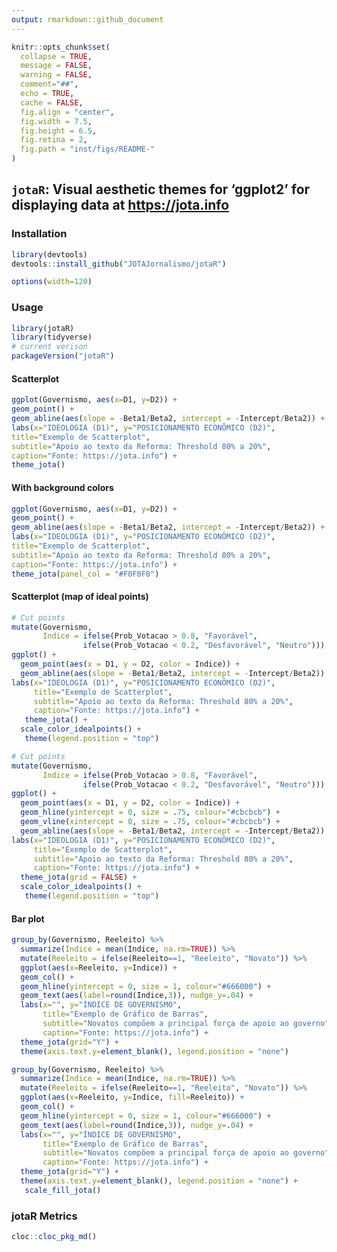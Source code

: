 ```yaml
---
output: rmarkdown::github_document
---
```


```r
knitr::opts_chunk$set(
  collapse = TRUE,
  message = FALSE,
  warning = FALSE,
  comment="##",
  echo = TRUE,
  cache = FALSE,
  fig.align = "center",
  fig.width = 7.5,
  fig.height = 6.5,
  fig.retina = 2,
  fig.path = "inst/figs/README-"
)
```


## `jotaR`: Visual aesthetic themes for 'ggplot2' for displaying data at <https://jota.info> 

### Installation

```r
library(devtools)
devtools::install_github("JOTAJornalismo/jotaR")
```

```r
options(width=120)
```


### Usage

```r
library(jotaR)
library(tidyverse)
# current verison
packageVersion("jotaR")
```

#### Scatterplot
```r
ggplot(Governismo, aes(x=D1, y=D2)) +
geom_point() +
geom_abline(aes(slope = -Beta1/Beta2, intercept = -Intercept/Beta2)) +
labs(x="IDEOLOGIA (D1)", y="POSICIONAMENTO ECONÔMICO (D2)",
title="Exemplo de Scatterplot",
subtitle="Apoio ao texto da Reforma: Threshold 80% a 20%",
caption="Fonte: https://jota.info") +
theme_jota()
```

#### With background colors
```r
ggplot(Governismo, aes(x=D1, y=D2)) +
geom_point() +
geom_abline(aes(slope = -Beta1/Beta2, intercept = -Intercept/Beta2)) +
labs(x="IDEOLOGIA (D1)", y="POSICIONAMENTO ECONÔMICO (D2)",
title="Exemplo de Scatterplot",
subtitle="Apoio ao texto da Reforma: Threshold 80% a 20%",
caption="Fonte: https://jota.info") +
theme_jota(panel_col = "#F0F0F0")
```


#### Scatterplot (map of ideal points)
```r
# Cut points 
mutate(Governismo, 
       Indice = ifelse(Prob_Votacao > 0.8, "Favorável",
                ifelse(Prob_Votacao < 0.2, "Desfavorável", "Neutro"))) %>%
ggplot() +
  geom_point(aes(x = D1, y = D2, color = Indice)) +
  geom_abline(aes(slope = -Beta1/Beta2, intercept = -Intercept/Beta2)) +
labs(x="IDEOLOGIA (D1)", y="POSICIONAMENTO ECONÔMICO (D2)",
     title="Exemplo de Scatterplot",
     subtitle="Apoio ao texto da Reforma: Threshold 80% a 20%",
     caption="Fonte: https://jota.info") +
   theme_jota() + 
  scale_color_idealpoints() +
   theme(legend.position = "top")
```


```r
# Cut points 
mutate(Governismo, 
       Indice = ifelse(Prob_Votacao > 0.8, "Favorável",
                ifelse(Prob_Votacao < 0.2, "Desfavorável", "Neutro"))) %>%
ggplot() +
  geom_point(aes(x = D1, y = D2, color = Indice)) +
  geom_hline(yintercept = 0, size = .75, colour="#cbcbcb") +
  geom_vline(xintercept = 0, size = .75, colour="#cbcbcb") +
  geom_abline(aes(slope = -Beta1/Beta2, intercept = -Intercept/Beta2)) +
labs(x="IDEOLOGIA (D1)", y="POSICIONAMENTO ECONÔMICO (D2)",
     title="Exemplo de Scatterplot",
     subtitle="Apoio ao texto da Reforma: Threshold 80% a 20%",
     caption="Fonte: https://jota.info") +
  theme_jota(grid = FALSE) + 
  scale_color_idealpoints() +
   theme(legend.position = "top")
```



#### Bar plot 
```r
group_by(Governismo, Reeleito) %>%
  summarize(Indice = mean(Indice, na.rm=TRUE)) %>%
  mutate(Reeleito = ifelse(Reeleito==1, "Reeleito", "Novato")) %>%
  ggplot(aes(x=Reeleito, y=Indice)) +
  geom_col() +
  geom_hline(yintercept = 0, size = 1, colour="#666000") +
  geom_text(aes(label=round(Indice,3)), nudge_y=.04) +
  labs(x="", y="ÍNDICE DE GOVERNISMO",
       title="Exemplo de Gráfico de Barras",
       subtitle="Novatos compõem a principal força de apoio ao governo",
       caption="Fonte: https://jota.info") +
  theme_jota(grid="Y") +
  theme(axis.text.y=element_blank(), legend.position = "none")
```


```r
group_by(Governismo, Reeleito) %>%
  summarize(Indice = mean(Indice, na.rm=TRUE)) %>%
  mutate(Reeleito = ifelse(Reeleito==1, "Reeleito", "Novato")) %>%
  ggplot(aes(x=Reeleito, y=Indice, fill=Reeleito)) +
  geom_col() +
  geom_hline(yintercept = 0, size = 1, colour="#666000") +
  geom_text(aes(label=round(Indice,3)), nudge_y=.04) +
  labs(x="", y="ÍNDICE DE GOVERNISMO",
       title="Exemplo de Gráfico de Barras",
       subtitle="Novatos compõem a principal força de apoio ao governo",
       caption="Fonte: https://jota.info") +
  theme_jota(grid="Y") +
  theme(axis.text.y=element_blank(), legend.position = "none") +
   scale_fill_jota()
```



### jotaR Metrics
```r
cloc::cloc_pkg_md()
```


